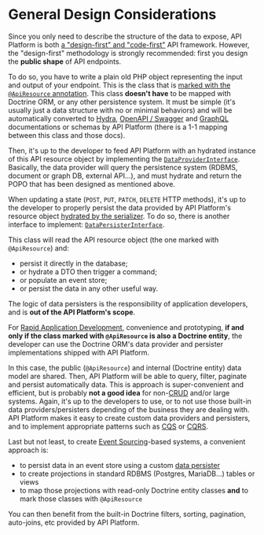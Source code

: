 # General Design Considerations

Since you only need to describe the structure of the data to expose, API Platform is both [a "design-first" and "code-first"](https://swagger.io/blog/api-design/design-first-or-code-first-api-development/)
API framework. However, the "design-first" methodology is strongly recommended: first you design the **public shape** of
API endpoints.

To do so, you have to write a plain old PHP object representing the input and output of your endpoint. This is the class
that is [marked with the `@ApiResource` annotation](../distribution/index.md).
This class **doesn't have** to be mapped with Doctrine ORM, or any other persistence system. It must be simple (it's usually
just a data structure with no or minimal behaviors) and will be automatically converted to [Hydra](extending-jsonld-context.md),
[OpenAPI / Swagger](swagger.md) and [GraphQL](graphql.md) documentations or schemas by API Platform (there is a 1-1 mapping
between this class and those docs).

Then, it's up to the developer to feed API Platform with an hydrated instance of this API resource object by implementing
the [`DataProviderInterface`](data-providers.md). Basically, the data provider will query the persistence system (RDBMS,
document or graph DB, external API...), and must hydrate and return the POPO that has been designed as mentioned above.

When updating a state (`POST`, `PUT`, `PATCH`, `DELETE` HTTP methods), it's up to the developer to properly persist the
data provided by API Platform's resource object [hydrated by the serializer](serialization.md).
To do so, there is another interface to implement: [`DataPersisterInterface`](data-persisters.md).

This class will read the API resource object (the one marked with `@ApiResource`) and:

- persist it directly in the database;
- or hydrate a DTO then trigger a command;
- or populate an event store;
- or persist the data in any other useful way.

The logic of data persisters is the responsibility of application developers, and is **out of the API Platform's scope**.

For [Rapid Application Development](https://en.wikipedia.org/wiki/Rapid_application_development), convenience and prototyping,
**if and only if the class marked with `@ApiResource` is also a Doctrine entity**, the developer can use the Doctrine
ORM's data provider and persister implementations shipped with API Platform.

In this case, the public (`@ApiResource`) and internal (Doctrine entity) data model are shared. Then, API Platform will
be able to query, filter, paginate and persist automatically data.
This is approach is super-convenient and efficient, but is probably **not a good idea** for non-[CRUD](https://en.wikipedia.org/wiki/Create,_read,_update_and_delete)
and/or large systems.
Again, it's up to the developers to use, or to not use those built-in data providers/persisters depending of the business
they are dealing with. API Platform makes it easy to create custom data providers and persisters, and to implement appropriate
patterns such as [CQS](https://www.martinfowler.com/bliki/CommandQuerySeparation.html) or [CQRS](https://martinfowler.com/bliki/CQRS.html).

Last but not least, to create [Event Sourcing](https://martinfowler.com/eaaDev/EventSourcing.html)-based systems, a convenient
approach is:

- to persist data in an event store using a custom [data persister](data-persisters.md)
- to create projections in standard RDBMS (Postgres, MariaDB...) tables or views
- to map those projections with read-only Doctrine entity classes **and** to mark those classes with `@ApiResource`

You can then benefit from the built-in Doctrine filters, sorting, pagination, auto-joins, etc provided by API Platform.
